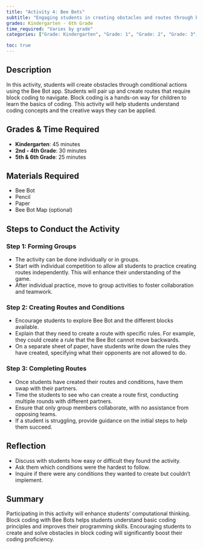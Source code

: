 ```yaml
---
title: "Activity 4: Bee Bots"
subtitle: "Engaging students in creating obstacles and routes through block coding with Bee Bots."
grades: Kindergarten - 6th Grade
time_required: "Varies by grade"
categories: ["Grade: Kindergarten", "Grade: 1", "Grade: 2", "Grade: 3", "Grade: 4", "Grade: 5", "Grade: 6", "Time: 30 Minutes"]

toc: true
---
```


## Description

In this activity, students will create obstacles through conditional actions using the Bee Bot app. Students will pair up and create routes that require block coding to navigate. Block coding is a hands-on way for children to learn the basics of coding. This activity will help students understand coding concepts and the creative ways they can be applied.

## Grades & Time Required

- **Kindergarten**: 45 minutes
- **2nd - 4th Grade**: 30 minutes
- **5th & 6th Grade**: 25 minutes

## Materials Required

- Bee Bot
- Pencil
- Paper
- Bee Bot Map (optional)

## Steps to Conduct the Activity

### Step 1: Forming Groups

- The activity can be done individually or in groups.
- Start with individual competition to allow all students to practice creating routes independently. This will enhance their understanding of the game.
- After individual practice, move to group activities to foster collaboration and teamwork.

### Step 2: Creating Routes and Conditions

- Encourage students to explore Bee Bot and the different blocks available.
- Explain that they need to create a route with specific rules. For example, they could create a rule that the Bee Bot cannot move backwards.
- On a separate sheet of paper, have students write down the rules they have created, specifying what their opponents are not allowed to do.

### Step 3: Completing Routes

- Once students have created their routes and conditions, have them swap with their partners.
- Time the students to see who can create a route first, conducting multiple rounds with different partners.
- Ensure that only group members collaborate, with no assistance from opposing teams.
- If a student is struggling, provide guidance on the initial steps to help them succeed.

## Reflection

- Discuss with students how easy or difficult they found the activity.
- Ask them which conditions were the hardest to follow.
- Inquire if there were any conditions they wanted to create but couldn't implement.

## Summary

Participating in this activity will enhance students' computational thinking. Block coding with Bee Bots helps students understand basic coding principles and improves their programming skills. Encouraging students to create and solve obstacles in block coding will significantly boost their coding proficiency.
